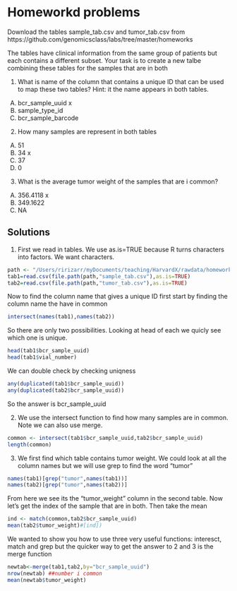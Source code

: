 # Homeworkd problems
Download the tables sample_tab.csv and tumor_tab.csv from https://github.com/genomicsclass/labs/tree/master/homeworks

The tables have clinical information from the same group of patients but each contains a different subset. Your task is to create a new talbe combining these tables for the samples that are in both

1. What is name of the column that contains a unique ID that can be used to map these two tables? Hint: it the name appears in both tables.

A) bcr_sample_uuid x
B) sample_type_id
C) bcr_sample_barcode

2. How many samples are represent in both tables

A) 51
B) 34 x
C) 37
D) 0

3. What is the average tumor weight of the samples that are i common?
A) 356.4118 x
B) 349.1622
C) NA

## Solutions

1. First we read in tables. We use as.is=TRUE because R turns characters into factors. We want characters.
```r
path <- "/Users/ririzarr/myDocuments/teaching/HarvardX/rawdata/homework"
tab1=read.csv(file.path(path,"sample_tab.csv"),as.is=TRUE)
tab2=read.csv(file.path(path,"tumor_tab.csv"),as.is=TRUE)
```
Now to find the column name that gives a unique ID first start by finding the column name the have in common

```r
intersect(names(tab1),names(tab2))
```
So there are only two possibilities. Looking at head of each we quicly see which one is unique.
```r
head(tab1$bcr_sample_uuid)
head(tab1$vial_number)
```
We can double check by checking uniqness
```r
any(duplicated(tab1$bcr_sample_uuid))
any(duplicated(tab2$bcr_sample_uuid))
```
So the answer is bcr_sample_uuid


2. We use the intersect function to find how many samples are in common. Note we can also use merge.
```r
common <- intersect(tab1$bcr_sample_uuid,tab2$bcr_sample_uuid)
length(common)
```

3. We first find which table contains tumor weight. We could look at all the column names but we will use grep to find the word "tumor"
```r
names(tab1)[grep("tumor",names(tab1))]
names(tab2)[grep("tumor",names(tab2))]
```
From here we see its the "tumor_weight" column in the second table. Now let's get the index of the sample that are in both. Then take the mean

```r
ind <- match(common,tab2$bcr_sample_uuid)
mean(tab2$tumor_weight)#[ind])
```

We wanted to show you how to use three very useful functions: interesct, match and grep but the quicker way to get the answer to 2 and 3 is the merge function
```r
newtab<-merge(tab1,tab2,by="bcr_sample_uuid")
nrow(newtab) ##number i common
mean(newtab$tumor_weight)
```




